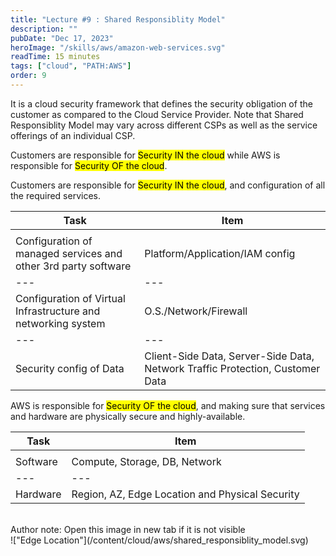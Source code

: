 ```yaml
---
title: "Lecture #9 : Shared Responsiblity Model"
description: ""
pubDate: "Dec 17, 2023"
heroImage: "/skills/aws/amazon-web-services.svg"
readTime: 15 minutes
tags: ["cloud", "PATH:AWS"]
order: 9
---
```



<Section link="shared-responsiblity-model" title="Shared Responsiblity Model" />
It is a cloud security framework that defines the security obligation of the customer
as compared to the Cloud Service Provider. Note that Shared Responsiblity Model may
vary across different CSPs as well as the service offerings of an individual CSP.

Customers are responsible for <mark>Security IN the cloud</mark> while AWS is responsible for <mark>Security OF the cloud</mark>.

<Section link="srm-customer" title="Responsiblities of a Customer" />
Customers are responsible for <mark>Security IN the cloud</mark>, and
configuration of all the required services.

| Task                                                           | Item                                                                          |
| -------------------------------------------------------------- | ----------------------------------------------------------------------------- |
|                                                                |                                                                               |
| Configuration of managed services and other 3rd party software | Platform/Application/IAM config                                               |
| ---                                                            | ---                                                                           |
| Configuration of Virtual Infrastructure and networking system  | O.S./Network/Firewall                                                         |
| ---                                                            | ---                                                                           |
| Security config of Data                                        | Client-Side Data, Server-Side Data, Network Traffic Protection, Customer Data |

<Section link="srm-aws" title="Responsiblities of AWS" />
AWS is responsible for <mark>Security OF the cloud</mark>, and making sure that
services and hardware are physically secure and highly-available.

| Task     | Item                                            |
| -------- | ----------------------------------------------- |
|          |                                                 |
| Software | Compute, Storage, DB, Network                   |
| ---      | ---                                             |
| Hardware | Region, AZ, Edge Location and Physical Security |

<br/>
Author note: Open this image in new tab if it is not visible

<br />
!["Edge Location"](/content/cloud/aws/shared_responsiblity_model.svg)